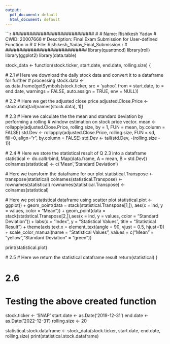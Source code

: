 ```yaml
---
output:
  pdf_document: default
  html_document: default
---
```

```r
#############################
#
# Name: Rishikesh Yadav
# CWID: 20007668
# Description: Final Exam Submission for User-defined Function in R
# File: Rishikesh_Yadav_Final_Submission.r
#
#############################
library(quantmod)
library(roll)
library(ggplot2)
library(data.table)

stock_data <- function(stock.ticker, start.date, end.date, rolling.size) {
  
  # 2.1
  # Here we download the daily stock data and convert it to a dataframe for further 
  # processing
  stock.data <- as.data.frame(getSymbols(stock.ticker, src = 'yahoo', from = start.date, to = end.date, warnings = FALSE, auto.assign = TRUE, env = NULL))
  
  # 2.2
  # Here we get the adjusted close price
  adjusted.Close.Price <- stock.data[tail(names(stock.data), 1)]
  
  # 2.3
  # Here we calculate the the mean and standard deviation by performing a rolling 
  # window estimation on stock price vector.
  mean <- rollapply(adjusted.Close.Price, rolling.size, by = 1, FUN = mean, by.column = FALSE)
  std.Dev <- rollapply(adjusted.Close.Price, rolling.size, FUN = sd, fill=0, align="r", by.column = FALSE)
  std.Dev <- tail(std.Dev, -(rolling.size - 1))
  
  
  # 2.4
  # Here we store the statistical result of Q 2.3 into a dataframe
  statistical <- do.call(rbind, Map(data.frame, A = mean, B = std.Dev))
  colnames(statistical) <- c('Mean','Standard Deviation')
  
  # Here we transform the dataframe for our plot
  statistical.Transpose <- transpose(statistical)
  colnames(statistical.Transpose) <- rownames(statistical)
  rownames(statistical.Transpose) <- colnames(statistical)
  
  # Here we pot statistical dataframe using scatter plot
  statistical.plot <- ggplot() + geom_point(data = stack(statistical.Transpose[1,]), aes(x = ind, y = values, color = "Mean")) + 
    geom_point(data = stack(statistical.Transpose[2,]),aes(x = ind, y = values, color = "Standard Deviation")) + 
    labs(x = "Index", y = "Statistical Values", title = "Statistical Result") + 
    theme(axis.text.x = element_text(angle = 90, vjust = 0.5, hjust=1)) +
    scale_color_manual(name = "Statistical Values", values = c("Mean" = "yellow","Standard Deviation" = "green"))
  
  print(statistical.plot)
  
  # 2.5 
  # Here we return the statistical dataframe result
  return(statistical)
}


# 2.6
# Testing the above created function

stock.ticker <- 'SNAP'
start.date <- as.Date('2019-12-31')
end.date <- as.Date('2022-12-31')
rolling.size <- 20

statistical.stock.dataframe <- stock_data(stock.ticker, start.date, end.date, rolling.size)
print(statistical.stock.dataframe)

